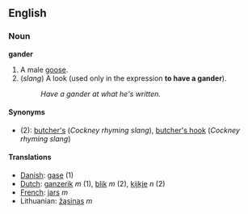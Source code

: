 ==English==
===Noun===
'''gander'''

#A male [[goose]].
#(''slang'') A look (used only in the expression '''to have a gander''').
#:''Have a gander at what he's written.''

====Synonyms====
*(2): [[butcher's]] (''Cockney rhyming slang''), [[butcher's hook]] (''Cockney rhyming slang'')

====Translations====
*[[Danish]]: [[gase]] (1)
*[[Dutch]]: [[ganzerik]] ''m'' (1), [[blik]] ''m'' (2), [[kijkje]] ''n'' (2)
*[[French]]: [[jars#French|jars]] ''m''
*Lithuanian: [[žąsinas]] ''m''